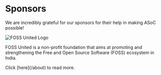 
# Sponsors

We are incredibly grateful for our sponsors for their help in making ASoC possible!

![FOSS United Logo](/images/FOSS.svg)

FOSS United is a non-profit foundation that aims at promoting and strengthening the Free and Open Source Software (FOSS) ecosystem in India.


<Cards>
</Cards>
Click [here](/about) to read more.

